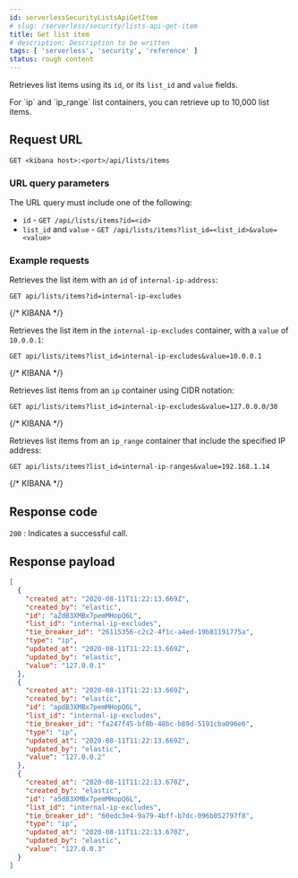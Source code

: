 ```yaml
---
id: serverlessSecurityListsApiGetItem
# slug: /serverless/security/lists-api-get-item
title: Get list item
# description: Description to be written
tags: [ 'serverless', 'security', 'reference' ]
status: rough content
---
```


<div id="lists-api-get-item"></div>

Retrieves list items using its `id`, or its `list_id` and `value` fields.

<DocCallOut title="Important" color="warning">
For `ip` and `ip_range` list containers, you can retrieve up to
10,000 list items.
</DocCallOut>

## Request URL

`GET <kibana host>:<port>/api/lists/items`

### URL query parameters

The URL query must include one of the following:

* `id` - `GET /api/lists/items?id=<id>`
* `list_id` and `value` - `GET /api/lists/items?list_id=<list_id>&value=<value>`

### Example requests

Retrieves the list item with an `id` of `internal-ip-address`:

```console
GET api/lists/items?id=internal-ip-excludes
```
{/* KIBANA */}

Retrieves the list item in the `internal-ip-excludes` container, with a `value`
of `10.0.0.1`:

```console
GET api/lists/items?list_id=internal-ip-excludes&value=10.0.0.1
```
{/* KIBANA */}

Retrieves list items from an `ip` container using CIDR notation:

```console
GET api/lists/items?list_id=internal-ip-excludes&value=127.0.0.0/30
```
{/* KIBANA */}

Retrieves list items from an `ip_range` container that include the specified IP
address:

```console
GET api/lists/items?list_id=internal-ip-ranges&value=192.168.1.14
```
{/* KIBANA */}

## Response code

`200` 
    : Indicates a successful call.

## Response payload

```json
[
  {
    "created_at": "2020-08-11T11:22:13.669Z",
    "created_by": "elastic",
    "id": "aZdB3XMBx7pemMHopQ6L",
    "list_id": "internal-ip-excludes",
    "tie_breaker_id": "26115356-c2c2-4f1c-a4ed-19b81191775a",
    "type": "ip",
    "updated_at": "2020-08-11T11:22:13.669Z",
    "updated_by": "elastic",
    "value": "127.0.0.1"
  },
  {
    "created_at": "2020-08-11T11:22:13.669Z",
    "created_by": "elastic",
    "id": "apdB3XMBx7pemMHopQ6L",
    "list_id": "internal-ip-excludes",
    "tie_breaker_id": "fa247f45-bf8b-48bc-b89d-5191cba096e6",
    "type": "ip",
    "updated_at": "2020-08-11T11:22:13.669Z",
    "updated_by": "elastic",
    "value": "127.0.0.2"
  },
  {
    "created_at": "2020-08-11T11:22:13.670Z",
    "created_by": "elastic",
    "id": "a5dB3XMBx7pemMHopQ6L",
    "list_id": "internal-ip-excludes",
    "tie_breaker_id": "60edc3e4-9a79-4bff-b7dc-096b052797f8",
    "type": "ip",
    "updated_at": "2020-08-11T11:22:13.670Z",
    "updated_by": "elastic",
    "value": "127.0.0.3"
  }
]
```
